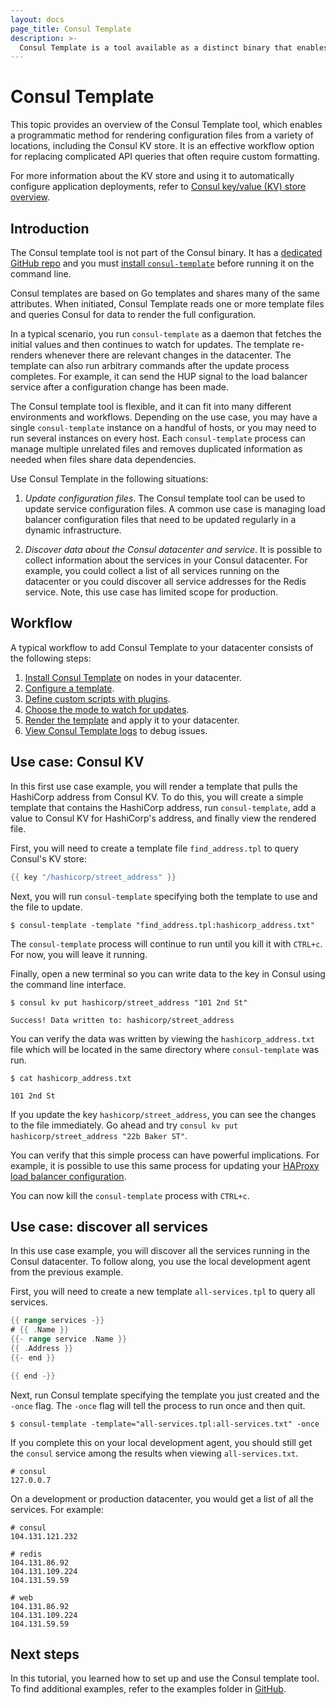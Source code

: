 ```yaml
---
layout: docs
page_title: Consul Template
description: >-
  Consul Template is a tool available as a distinct binary that enables dynamic application configuration and secrets rotation for Consul deployments based on Go templates.
---
```


# Consul Template

This topic provides an overview of the Consul Template tool, which enables a programmatic method for rendering configuration files from a variety of locations, including the Consul KV store. It is an effective workflow option for replacing complicated API queries that often require custom formatting.

For more information about the KV store and using it to automatically configure application deployments, refer to [Consul key/value (KV) store overview](/consul/docs/automate/kv).

## Introduction

The Consul template tool is not part of the Consul binary. It has a [dedicated GitHub repo](https://github.com/hashicorp/consul-template) and you must [install `consul-template`](https://github.com/hashicorp/consul-template#installation) before running it on the command line.

Consul templates are based on Go templates and shares many of the same attributes. When initiated, Consul Template reads one or more template files and queries Consul for data to render the full configuration.

In a typical scenario, you run `consul-template` as a daemon that fetches the initial values and then continues to watch for updates. The template re-renders whenever there are relevant changes in the datacenter. The template can also run arbitrary commands after the update process completes. For example, it can send the HUP signal to the load balancer service after a configuration change has been made.

The Consul template tool is flexible, and it can fit into many different environments and workflows. Depending on the use case, you may have a single `consul-template` instance on a handful of hosts, or you may need to run several instances on every host. Each `consul-template` process can manage multiple unrelated files and removes duplicated information as needed when files share data dependencies.

Use Consul Template in the following situations:

1. _Update configuration files_. The Consul template tool can be used
   to update service configuration files. A common use case is managing load
   balancer configuration files that need to be updated regularly in a dynamic
   infrastructure.

1. _Discover data about the Consul datacenter and service_. It is possible to collect
   information about the services in your Consul datacenter. For example, you could
   collect a list of all services running on the datacenter or you could discover all
   service addresses for the Redis service. Note, this use case has limited
   scope for production.

## Workflow

A typical workflow to add Consul Template to your datacenter consists of the following steps:

1. [Install Consul Template](/consul/docs/automate/consul-template) on nodes in your datacenter.
1. [Configure a template](/consul/docs/automate/consul-template/configure).
1. [Define custom scripts with plugins](/consul/docs/automate/consul-template/plugins).
1. [Choose the mode to watch for updates](/consul/docs/automate/consul-template/mode).
1. [Render the template](/consul/docs/automate/consul-template/render) and apply it to your datacenter.
1. [View Consul Template logs](/consul/docs/automate/consul-template/log) to debug issues.

## Use case: Consul KV

In this first use case example, you will render a template that pulls the 
HashiCorp address from Consul KV. To do this, you will create a simple template 
that contains the HashiCorp address, run `consul-template`, add a value to 
Consul KV for HashiCorp's address, and finally view the rendered file.

First, you will need to create a template file `find_address.tpl` to query
Consul's KV store:

<CodeBlockConfig filename="find_address.tpl">

```go
{{ key "/hashicorp/street_address" }}
```

</CodeBlockConfig>

Next, you will run `consul-template` specifying both the template to use and the 
file to update.

```shell-session
$ consul-template -template "find_address.tpl:hashicorp_address.txt"
```

The `consul-template` process will continue to run until you kill it with 
`CTRL+c`. For now, you will leave it running.

Finally, open a new terminal so you can write data to the key in Consul using 
the command line interface.

```shell-session
$ consul kv put hashicorp/street_address "101 2nd St"

Success! Data written to: hashicorp/street_address
```

You can verify the data was written by viewing the `hashicorp_address.txt` file 
which will be located in the same directory where `consul-template` was run.

```shell-session
$ cat hashicorp_address.txt

101 2nd St
```

If you update the key `hashicorp/street_address`, you can see the changes to the 
file immediately. Go ahead and try `consul kv put hashicorp/street_address "22b Baker ST"`.

You can verify that this simple process can have powerful implications. For 
example, it is possible to use this same process for updating your 
[HAProxy load balancer configuration](https://github.com/hashicorp/consul-template/blob/master/examples/haproxy.md).

You can now kill the `consul-template` process with `CTRL+c`.

## Use case: discover all services

In this use case example, you will discover all the services running in the 
Consul datacenter. To follow along, you use the local development agent from the 
previous example.

First, you will need to create a new template `all-services.tpl` to query all 
services.

<CodeBlockConfig filename="all-services.tpl">

```go
{{ range services -}}
# {{ .Name }}
{{- range service .Name }}
{{ .Address }}
{{- end }}

{{ end -}}
```

</CodeBlockConfig>

Next, run Consul template specifying the template you just created and the 
`-once` flag. The `-once` flag will tell the process to run once and then quit.

```shell-session
$ consul-template -template="all-services.tpl:all-services.txt" -once
```

If you complete this on your local development agent, you should still get the 
`consul` service among the results when viewing `all-services.txt`.

```plaintext hideClipboard
# consul
127.0.0.7
```

On a development or production datacenter, you would get a list of all the services.
For example:

```plaintext hideClipboard
# consul
104.131.121.232

# redis
104.131.86.92
104.131.109.224
104.131.59.59

# web
104.131.86.92
104.131.109.224
104.131.59.59
```

## Next steps

In this tutorial, you learned how to set up and use the Consul template tool.
To find additional examples, refer to the examples folder
in [GitHub](https://github.com/hashicorp/consul-template/tree/master/examples).